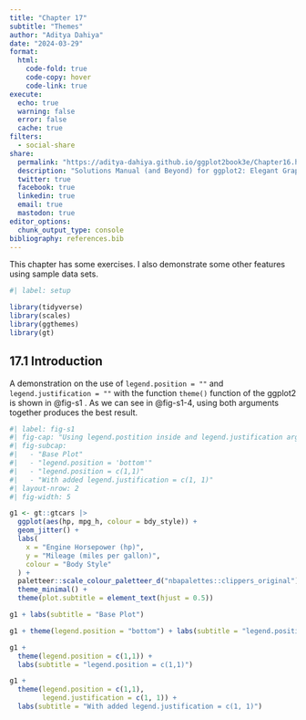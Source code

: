 ```yaml
---
title: "Chapter 17"
subtitle: "Themes"
author: "Aditya Dahiya"
date: "2024-03-29"
format: 
  html: 
    code-fold: true
    code-copy: hover
    code-link: true
execute: 
  echo: true
  warning: false
  error: false
  cache: true
filters:
  - social-share
share:
  permalink: "https://aditya-dahiya.github.io/ggplot2book3e/Chapter16.html"
  description: "Solutions Manual (and Beyond) for ggplot2: Elegant Graphics for Data Analysis (3e)"
  twitter: true
  facebook: true
  linkedin: true
  email: true
  mastodon: true
editor_options: 
  chunk_output_type: console
bibliography: references.bib
---
```


::: {.callout-tip appearance="minimal"}
This chapter has some exercises. I also demonstrate some other features using sample data sets.
:::

```r
#| label: setup

library(tidyverse)
library(scales)
library(ggthemes)
library(gt)
```

## **17.1 Introduction**

A demonstration on the use of `legend.position = ""` and `legend.justification = ""` with the function `theme()` function of the ggplot2 is shown in @fig-s1 . As we can see in @fig-s1-4, using both arguments together produces the best result.

```r
#| label: fig-s1
#| fig-cap: "Using legend.postition inside and legend.justification arguments within the theme() function of ggplot2"
#| fig-subcap: 
#|   - "Base Plot"
#|   - "legend.position = 'bottom'"
#|   - "legend.position = c(1,1)"
#|   - "With added legend.justification = c(1, 1)"
#| layout-nrow: 2
#| fig-width: 5

g1 <- gt::gtcars |> 
  ggplot(aes(hp, mpg_h, colour = bdy_style)) +
  geom_jitter() +
  labs(
    x = "Engine Horsepower (hp)",
    y = "Mileage (miles per gallon)",
    colour = "Body Style"
  ) +
  paletteer::scale_colour_paletteer_d("nbapalettes::clippers_original") +
  theme_minimal() +
  theme(plot.subtitle = element_text(hjust = 0.5))

g1 + labs(subtitle = "Base Plot")

g1 + theme(legend.position = "bottom") + labs(subtitle = "legend.position = 'bottom'")

g1 +
  theme(legend.position = c(1,1)) + 
  labs(subtitle = "legend.position = c(1,1)")

g1 + 
  theme(legend.position = c(1,1),
        legend.justification = c(1, 1)) +
  labs(subtitle = "With added legend.justification = c(1, 1)")
```
